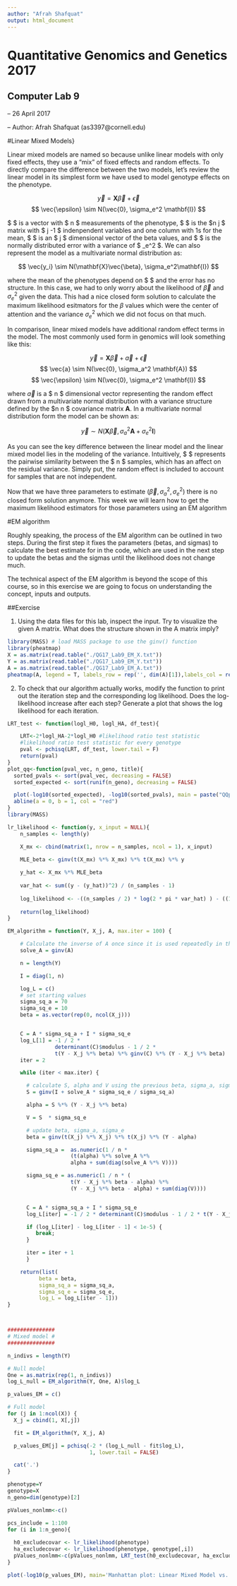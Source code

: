 ```yaml
---
author: "Afrah Shafquat"
output: html_document
---
```


Quantitative Genomics and Genetics 2017
======

Computer Lab 9
------

-- 26 April 2017

-- Author: Afrah Shafquat (as3397@cornell.edu)

#Linear Mixed Models}

Linear mixed models are named so because unlike linear models with only fixed effects, they use a "mix" of fixed effects and random effects. To directly compare the difference between the two models, let's review the linear model in its simplest form we have used to model genotype effects on the phenotype.

$$ \vec{y} =  \mathbf{X}\vec{\beta} + \vec{\epsilon} $$
$$ \vec{\epsilon} \sim N(\vec{0}, \sigma_e^2 \mathbf{I}) $$

$ \vec{y}$ is a vector with $ n $ measurements of the phenotype, $ \mathbf{X} $ is the $n \times j $ matrix with $ j -1 $ indenpendent variables and one column with 1s for the mean, $ \vec{\beta} $ is an $ j $ dimensional vector of the beta values, and $ \vec{\epsilon} $ is the normally distributed error with a variance of $ \sigma_e^2 $. We can also represent the model as a multivariate normal distribution as:

$$ \vec{y_i} \sim N(\mathbf{X}\vec{\beta}, \sigma_e^2\mathbf{I}) $$

where the mean of the phenotypes depend on $ \mathbf{X}\vec{\beta} $ and the error has no structure. In this case, we had to only worry about the likelihood of $\vec{\beta}$ and $\sigma_e^2$ given the data. This had a nice closed form solution to calculate the maximum likelihood esitmators for the $\beta$ values which were the center of attention and the variance $\sigma_e^2$ which we did not focus on that much.

In comparison, linear mixed models have additional random effect terms in the model. The most commonly used form in genomics will look something like this:

$$ \vec{y} =  \mathbf{X}\vec{\beta} + \vec{a} + \vec{\epsilon}$$
$$ \vec{a} \sim N(\vec{0}, \sigma_a^2 \mathbf{A}) $$
$$ \vec{\epsilon} \sim N(\vec{0}, \sigma_e^2 \mathbf{I}) $$

where $\vec{a}$ is a $ n $ dimensional vector representing the random effect drawn from a multivariate normal distribution with a variance structure defined by the $n \times n $ covariance matrix $\mathbf{A}$. In a multivariate normal distribution form the model can be shown as:

$$ \vec{y} \sim N(\mathbf{X}\vec{\beta}, \sigma_a^2\mathbf{A} + \sigma_e^2\mathbf{I}) $$

As you can see the key difference between the linear model and the linear mixed model lies in the modeling of the variance. Intuitively, $ \mathbf{A} $ represents the pairwise similarity between the $ n $ samples, which has an affect on the residual variance. Simply put, the random effect is included to account for samples that are not independent.

Now that we have three parameters to estimate ($\vec{\beta}, \sigma_a^2, \sigma_e^2$) there is no closed form solution anymore. This week we will learn how to get the maximum likelihood estimators for those parameters using an EM algorithm

#EM algorithm

Roughly speaking, the process of the EM algorithm can be outlined in two steps. During the first step it fixes the parameters (betas, and sigmas) to calculate the best estimate for \verb|alpha, V| in the code, which are used in the next step to update the betas and the sigmas until the likelihood does not change much.

The technical aspect of the EM algorithm is beyond the scope of this course, so in this exercise we are going to focus on understanding the concept, inputs and outputs.

##Exercise

1. Using the data files for this lab, inspect the input. Try to visualize the given A matrix. What does the structure shown in the A matrix imply?
```r
library(MASS) # load MASS package to use the ginv() function
library(pheatmap)
X = as.matrix(read.table("./QG17_Lab9_EM_X.txt"))
Y = as.matrix(read.table("./QG17_Lab9_EM_Y.txt"))
A = as.matrix(read.table("./QG17_Lab9_EM_A.txt"))
pheatmap(A, legend = T, labels_row = rep('', dim(A)[1]),labels_col = rep('', dim(A)[1]))
```

2. To check that our algorithm actually works, modify the function to print out the iteration step and the corresponding log likelihood. Does the log-likelihood increase after each step? Generate a plot that shows the log likelihood for each iteration.

```r
LRT_test <- function(logl_H0, logl_HA, df_test){

    LRT<-2*logl_HA-2*logl_H0 #likelihood ratio test statistic
    #likelihood ratio test statistic for every genotype
    pval <- pchisq(LRT, df_test, lower.tail = F)
    return(pval)
}
plot_qq<-function(pval_vec, n_geno, title){
  sorted_pvals <- sort(pval_vec, decreasing = FALSE)
  sorted_expected <- sort(runif(n_geno), decreasing = FALSE)

  plot(-log10(sorted_expected), -log10(sorted_pvals), main = paste("QQplot", title), xlab = 'Expected p-values', ylab='Observed p-values')
  abline(a = 0, b = 1, col = "red")
}
library(MASS)

lr_likelihood <- function(y, x_input = NULL){
    n_samples <- length(y)

    X_mx <- cbind(matrix(1, nrow = n_samples, ncol = 1), x_input)

    MLE_beta <- ginv(t(X_mx) %*% X_mx) %*% t(X_mx) %*% y
    
    y_hat <- X_mx %*% MLE_beta
    
    var_hat <- sum((y - (y_hat))^2) / (n_samples - 1)
    
    log_likelihood <- -((n_samples / 2) * log(2 * pi * var_hat) ) - ((1/ (2*var_hat)) * sum((y - (y_hat))^2))
    
    return(log_likelihood)
}
```

```r

EM_algorithm = function(Y, X_j, A, max.iter = 100) {

    # Calculate the inverse of A once since it is used repeatedly in the algorithm
    solve_A = ginv(A)

    n = length(Y)

    I = diag(1, n)

    log_L = c()
    # set starting values
    sigma_sq_a = 70
    sigma_sq_e = 10
    beta = as.vector(rep(0, ncol(X_j)))


    C = A * sigma_sq_a + I * sigma_sq_e
    log_L[1] = -1 / 2 *
               determinant(C)$modulus - 1 / 2 *
               t(Y - X_j %*% beta) %*% ginv(C) %*% (Y - X_j %*% beta)
    iter = 2

    while (iter < max.iter) {

      # calculate S, alpha and V using the previous beta, sigma_a, sigma_e values
      S = ginv(I + solve_A * sigma_sq_e / sigma_sq_a)

      alpha = S %*% (Y - X_j %*% beta)

      V = S  * sigma_sq_e

      # update beta, sigma_a, sigma_e
      beta = ginv(t(X_j) %*% X_j) %*% t(X_j) %*% (Y - alpha)

      sigma_sq_a =  as.numeric(1 / n *
                    (t(alpha) %*% solve_A %*%
                    alpha + sum(diag(solve_A %*% V))))

      sigma_sq_e = as.numeric(1 / n * (
                    t(Y - X_j %*% beta - alpha) %*%
                    (Y - X_j %*% beta - alpha) + sum(diag(V))))


      C = A * sigma_sq_a + I * sigma_sq_e
      log_L[iter] = -1 / 2 * determinant(C)$modulus - 1 / 2 * t(Y - X_j %*% beta) %*% ginv(C) %*% (Y - X_j %*% beta)

      if (log_L[iter] - log_L[iter - 1] < 1e-5) {
         break;
      }

      iter = iter + 1
      }

    return(list(
          beta = beta,
          sigma_sq_a = sigma_sq_a,
          sigma_sq_e = sigma_sq_e,
          log_L = log_L[iter - 1]))
}



###############
# Mixed model #
###############

n_indivs = length(Y)

# Null model
One = as.matrix(rep(1, n_indivs))
log_L_null = EM_algorithm(Y, One, A)$log_L

p_values_EM = c()

# Full model
for (j in 1:ncol(X)) {
  X_j = cbind(1, X[,j])

  fit = EM_algorithm(Y, X_j, A)

  p_values_EM[j] = pchisq(-2 * (log_L_null - fit$log_L),
                          1, lower.tail = FALSE)

  cat('.')
}

phenotype=Y
genotype=X
n_geno=dim(genotype)[2]

pValues_nonlmm<-c()

pcs_include = 1:100
for (i in 1:n_geno){
  
  h0_excludecovar <- lr_likelihood(phenotype)
  ha_excludecovar <- lr_likelihood(phenotype, genotype[,i])
  pValues_nonlmm<-c(pValues_nonlmm, LRT_test(h0_excludecovar, ha_excludecovar, df_test = 1))
}

plot(-log10(p_values_EM), main='Manhattan plot: Linear Mixed Model vs. Linear Regression', col='red', xlab = 'Genotypes', ylab='-Log10(p-value)')+abline(h=-log10(0.05/length(p_values_EM)))+points(-log10(pValues_nonlmm), col='blue');legend(75, 4.5, legend = c('Non-LMM','LMM'), lty=c(1,1), lwd=c(2.5,2.5),col=c('blue','red'))
       
```
